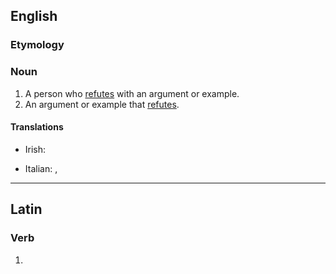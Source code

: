 {{also|réfuter}}
==English==

===Etymology===
{{suffix|refute|er|lang=en}}

===Noun===
{{en-noun}}

# A person who [[refute]]s with an argument or example.
# An argument or example that [[refute]]s.

====Translations====
{{trans-top|person who refutes with an argument or example}}
* Irish: {{t|ga|bréagnaitheoir|m}}
{{trans-mid}}
* Italian: {{t|it|confutatore|m}}, {{t|it|confutatrice|f}}
{{trans-bottom}}

{{trans-top|an argument or example that refutes}}
{{trans-mid}}
{{trans-bottom}}

----

==Latin==

===Verb===
{{la-verb-form|refūter}}

# {{inflection of|refūtō||1|s|pres|pasv|subj|lang=la}}